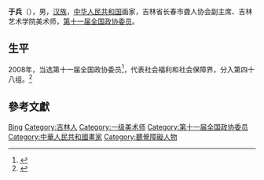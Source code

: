 {{Otheruses|other=名为于兵的其他人物|于兵}}
{{noteta
|1=zh-hans:于兵;zh-hant:于兵;
}}
'''于兵'''（{{bd|1964年|4月|}}），男，[[汉族|汉族]]，[[中华人民共和国|中华人民共和国]]画家，吉林省长春市聋人协会副主席、吉林艺术学院美术师，[[第十一届全国政协委员|第十一届全国政协委员]]。

== 生平 ==
2008年，当选第十一届全国政协委员<ref>{{cite news|title=第十一届全国政协委员名单|url=http://www.indaa.com.cn/zt/2009qglh/zxzs/200903/t20090303_127573.html|accessdate=2013-04-09|newspaper=新华社北京1月25日电 中国人民政治协商会议第十一届全国委员会委员名单(共2237人，2008年1月25日政协第十届全国委员会常务委员会第二十次会议通过)|date=2008年1月25日|deadurl=yes|archiveurl=https://web.archive.org/web/20130928014403/http://www.indaa.com.cn/zt/2009qglh/zxzs/200903/t20090303_127573.html|archivedate=2013年9月28日}}</ref>，代表社会福利和社会保障界，分入第四十八组。<ref>{{cite news|title=全国政协信息-于兵|url=http://www.cppcc.gov.cn/CMS/wylibary/showJcwyxtInfoWylibary.action?tabJcwyxt.guid=11W0016600&wytype=wjwy|accessdate=2013-04-11|newspaper=全国政协委员会|archive-date=2019-02-21|archive-url=https://web.archive.org/web/20190221190251/http://www.cppcc.gov.cn/CMS/wylibary/showJcwyxtInfoWylibary.action?tabJcwyxt.guid=11W0016600&wytype=wjwy|dead-url=no}}</ref>

== 參考文獻 ==
{{reflist}}

{{中国政治人物小作品}}

{{Authority control}}
{{DEFAULTSORT:Yu于}}
[[Category:于姓|Bing]]
[[Category:吉林人|Category:吉林人]]
[[Category:一级美术师|Category:一级美术师]]
[[Category:第十一届全国政协委员|Category:第十一届全国政协委员]]
[[Category:中華人民共和國畫家|Category:中華人民共和國畫家]]
[[Category:聽覺障礙人物|Category:聽覺障礙人物]]